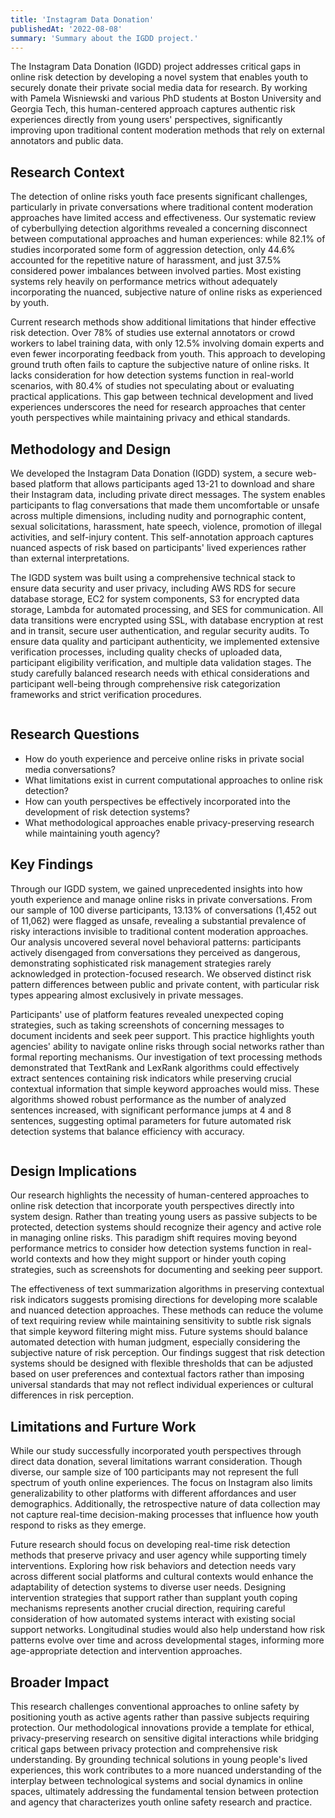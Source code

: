 ```yaml
---
title: 'Instagram Data Donation'
publishedAt: '2022-08-08'
summary: 'Summary about the IGDD project.'
---
```


The Instagram Data Donation (IGDD) project addresses critical gaps in online risk detection by developing a novel system that enables youth to securely donate their private social media data for research. By working with Pamela Wisniewski and various PhD students at Boston University and Georgia Tech, this human-centered approach captures authentic risk experiences directly from young users' perspectives, significantly improving upon traditional content moderation methods that rely on external annotators and public data.

## Research Context
The detection of online risks youth face presents significant challenges, particularly in private conversations where traditional content moderation approaches have limited access and effectiveness. Our systematic review of cyberbullying detection algorithms revealed a concerning disconnect between computational approaches and human experiences: while 82.1% of studies incorporated some form of aggression detection, only 44.6% accounted for the repetitive nature of harassment, and just 37.5% considered power imbalances between involved parties. Most existing systems rely heavily on performance metrics without adequately incorporating the nuanced, subjective nature of online risks as experienced by youth.

Current research methods show additional limitations that hinder effective risk detection. Over 78% of studies use external annotators or crowd workers to label training data, with only 12.5% involving domain experts and even fewer incorporating feedback from youth. This approach to developing ground truth often fails to capture the subjective nature of online risks. It lacks consideration for how detection systems function in real-world scenarios, with 80.4% of studies not speculating about or evaluating practical applications. This gap between technical development and lived experiences underscores the need for research approaches that center youth perspectives while maintaining privacy and ethical standards.

## Methodology and Design
We developed the Instagram Data Donation (IGDD) system, a secure web-based platform that allows participants aged 13-21 to download and share their Instagram data, including private direct messages. The system enables participants to flag conversations that made them uncomfortable or unsafe across multiple dimensions, including nudity and pornographic content, sexual solicitations, harassment, hate speech, violence, promotion of illegal activities, and self-injury content. This self-annotation approach captures nuanced aspects of risk based on participants' lived experiences rather than external interpretations.

The IGDD system was built using a comprehensive technical stack to ensure data security and user privacy, including AWS RDS for secure database storage, EC2 for system components, S3 for encrypted data storage, Lambda for automated processing, and SES for communication. All data transitions were encrypted using SSL, with database encryption at rest and in transit, secure user authentication, and regular security audits. To ensure data quality and participant authenticity, we implemented extensive verification processes, including quality checks of uploaded data, participant eligibility verification, and multiple data validation stages. The study carefully balanced research needs with ethical considerations and participant well-being through comprehensive risk categorization frameworks and strict verification procedures.

<Image 
    src="/igdd/igdd_system.png"
    alt=""
    width={800}
    height={600}
    caption="IGDD system architecture showing the flow from user data submission through AWS cloud processing and storage to the conversation flagging interface."
/>

## Research Questions
- How do youth experience and perceive online risks in private social media conversations?
- What limitations exist in current computational approaches to online risk detection?
- How can youth perspectives be effectively incorporated into the development of risk detection systems?
- What methodological approaches enable privacy-preserving research while maintaining youth agency?

## Key Findings
Through our IGDD system, we gained unprecedented insights into how youth experience and manage online risks in private conversations. From our sample of 100 diverse participants, 13.13% of conversations (1,452 out of 11,062) were flagged as unsafe, revealing a substantial prevalence of risky interactions invisible to traditional content moderation approaches. Our analysis uncovered several novel behavioral patterns: participants actively disengaged from conversations they perceived as dangerous, demonstrating sophisticated risk management strategies rarely acknowledged in protection-focused research. We observed distinct risk pattern differences between public and private content, with particular risk types appearing almost exclusively in private messages.

Participants' use of platform features revealed unexpected coping strategies, such as taking screenshots of concerning messages to document incidents and seek peer support. This practice highlights youth agencies' ability to navigate online risks through social networks rather than formal reporting mechanisms. Our investigation of text processing methods demonstrated that TextRank and LexRank algorithms could effectively extract sentences containing risk indicators while preserving crucial contextual information that simple keyword approaches would miss. These algorithms showed robust performance as the number of analyzed sentences increased, with significant performance jumps at 4 and 8 sentences, suggesting optimal parameters for future automated risk detection systems that balance efficiency with accuracy.

<Image 
    src="/igdd/igdd_ui.png"
    alt=""
    width={800}
    height={600}
    caption="IGDD interface showing the conversation selection panel (left), risk level and type categorization options (center), and additional contextual information collection (right) for participant risk flagging."
/>

## Design Implications
Our research highlights the necessity of human-centered approaches to online risk detection that incorporate youth perspectives directly into system design. Rather than treating young users as passive subjects to be protected, detection systems should recognize their agency and active role in managing online risks. This paradigm shift requires moving beyond performance metrics to consider how detection systems function in real-world contexts and how they might support or hinder youth coping strategies, such as screenshots for documenting and seeking peer support.

The effectiveness of text summarization algorithms in preserving contextual risk indicators suggests promising directions for developing more scalable and nuanced detection approaches. These methods can reduce the volume of text requiring review while maintaining sensitivity to subtle risk signals that simple keyword filtering might miss. Future systems should balance automated detection with human judgment, especially considering the subjective nature of risk perception. Our findings suggest that risk detection systems should be designed with flexible thresholds that can be adjusted based on user preferences and contextual factors rather than imposing universal standards that may not reflect individual experiences or cultural differences in risk perception.

<Gif src="/igdd/igdd_survey.gif" alt="" caption="A user going through the IGDD onboarding survey, giving us more information regarding the Instagram data they will be sending in and context that will be useful for our analysis." />

## Limitations and Furture Work
While our study successfully incorporated youth perspectives through direct data donation, several limitations warrant consideration. Though diverse, our sample size of 100 participants may not represent the full spectrum of youth online experiences. The focus on Instagram also limits generalizability to other platforms with different affordances and user demographics. Additionally, the retrospective nature of data collection may not capture real-time decision-making processes that influence how youth respond to risks as they emerge.

Future research should focus on developing real-time risk detection methods that preserve privacy and user agency while supporting timely interventions. Exploring how risk behaviors and detection needs vary across different social platforms and cultural contexts would enhance the adaptability of detection systems to diverse user needs. Designing intervention strategies that support rather than supplant youth coping mechanisms represents another crucial direction, requiring careful consideration of how automated systems interact with existing social support networks. Longitudinal studies would also help understand how risk patterns evolve over time and across developmental stages, informing more age-appropriate detection and intervention approaches.

## Broader Impact
This research challenges conventional approaches to online safety by positioning youth as active agents rather than passive subjects requiring protection. Our methodological innovations provide a template for ethical, privacy-preserving research on sensitive digital interactions while bridging critical gaps between privacy protection and comprehensive risk understanding. By grounding technical solutions in young people's lived experiences, this work contributes to a more nuanced understanding of the interplay between technological systems and social dynamics in online spaces, ultimately addressing the fundamental tension between protection and agency that characterizes youth online safety research and practice.
